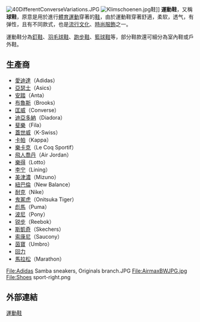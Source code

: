 {{noteTA
|G1=JP}}
[[File:40DifferentConverseVariations.JPG|right]]
[[File:Klimschoenen.jpg|thumb]]鞋]]
'''運動鞋'''，又稱'''球鞋'''，原意是用於進行[[體育運動|體育運動]]穿著的[[鞋|鞋]]，由於運動鞋穿著舒適，柔软，透气，有弹性，且有不同款式，也是[[流行文化|流行文化]]、[[時尚|時尚]][[服飾|服飾]]之一。

運動鞋分為[[釘鞋|釘鞋]]、[[羽毛球鞋|羽毛球鞋]]、[[跑步鞋|跑步鞋]]、[[籃球鞋|籃球鞋]]等，部分鞋款還可細分為室內鞋或戶外鞋。

==生產商==
* [[愛迪達|愛迪達]]（Adidas）
* [[亞瑟士|亞瑟士]]（Asics）
* [[安踏|安踏]]（Anta）
* [[布魯斯|布魯斯]]（Brooks）
* [[匡威|匡威]]（Converse）
* [[迪亞多納|迪亞多納]]（Diadora）
* [[斐樂|斐樂]]（Fila）
* [[蓋世威|蓋世威]]（K-Swiss）
* [[卡帕_(公司)|卡帕]]（Kappa）
* [[樂卡克|樂卡克]]（Le Coq Sportif）
*[[飛人佐敦|飛人喬丹]]（Air Jordan）
*[[樂得_(運動品牌)|樂得]]（Lotto）
*[[李宁有限公司|李宁]]（Lining）
* [[美津濃|美津濃]]（Mizuno）
* [[紐巴倫|紐巴倫]]（New Balance）
* [[耐克|耐克]]（Nike）
* [[鬼冢虎|鬼冢虎]]（Onitsuka Tiger）
* [[彪馬|彪馬]]（Puma）
* [[波尼|波尼]]（Pony）
* [[锐步|锐步]]（Reebok）
* [[斯凱奇|斯凱奇]]（Skechers）
* [[索康尼|索康尼]]（Saucony）
* [[茵寶|茵寶]]（Umbro）
* [[回力|回力]]
* [[馬拉松_(體育用品專門店)|馬拉松]]（Marathon）


<gallery>
File:Adidas Samba sneakers, Originals branch.JPG
File:AirmaxBWJPG.jpg
File:Shoes sport-right.png
</gallery>

== 外部連結 ==

{{足部穿著}}
{{Authority control}}
[[Category:運動鞋|]]